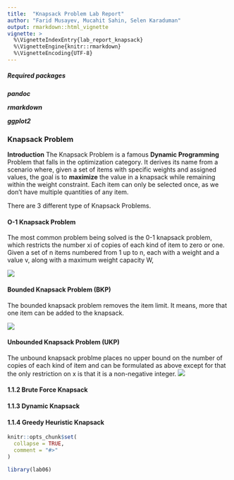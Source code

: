 ```yaml
---
title:  "Knapsack Problem Lab Report"
author: "Farid Musayev, Mucahit Sahin, Selen Karaduman"
output: rmarkdown::html_vignette
vignette: >
  %\VignetteIndexEntry{lab_report_knapsack}
  %\VignetteEngine{knitr::rmarkdown}
  %\VignetteEncoding{UTF-8}
---
```

##### Required packages

***pandoc***

***rmarkdown***

***ggplot2***

### Knapsack Problem
**Introduction**
The Knapsack Problem is a famous **Dynamic Programming** Problem that falls in the optimization category.
It derives its name from a scenario where, given a set of items with specific weights and assigned values, the goal is to **maximize** the value in a knapsack while remaining within the weight constraint. Each item can only be selected once, as we don’t have multiple quantities of any item.

There are 3 different type of Knapsack Problems.

#### O-1 Knapsack Problem
The most common problem being solved is the 0-1 knapsack problem, which restricts the number xi of copies of each kind of item to zero or one. Given a set of n items numbered from 1 up to n, each with a weight and a value v, along with a maximum weight capacity W,

![](k1.png)

#### Bounded Knapsack Problem (BKP)
The bounded knapsack problem removes the item limit. It means, more that one item can be added to the knapsack.

![](k2.png)

#### Unbounded Knapsack Problem (UKP)
The unbound knapsack problme places no upper bound on the number of copies of each kind of item and can be formulated as above except for that the only restriction on x is that it is a non-negative integer.
![](k3.png)

#### 1.1.2 Brute Force Knapsack

#### 1.1.3 Dynamic Knapsack

#### 1.1.4 Greedy Heuristic Knapsack


```r
knitr::opts_chunk$set(
  collapse = TRUE,
  comment = "#>"
)
```

```r
library(lab06)
```
